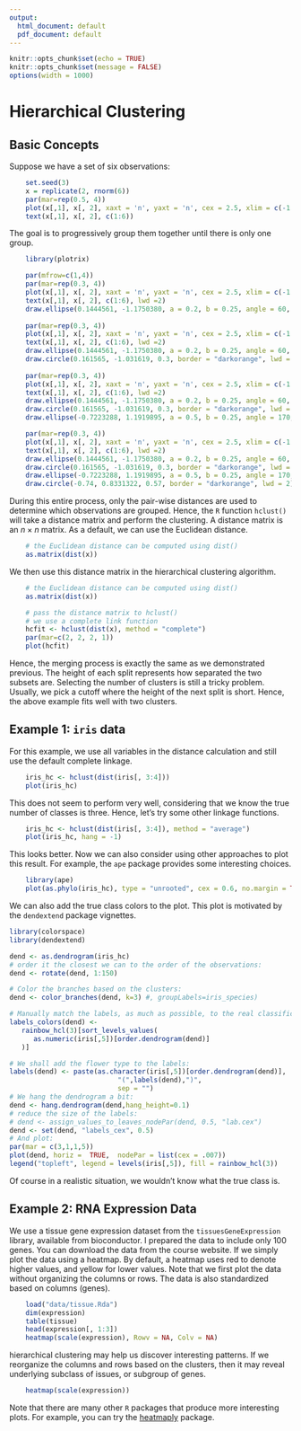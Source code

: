 ```yaml
---
output:
  html_document: default
  pdf_document: default
---
```


```r
knitr::opts_chunk$set(echo = TRUE)
knitr::opts_chunk$set(message = FALSE)
options(width = 1000)
```

# Hierarchical Clustering

## Basic Concepts 

Suppose we have a set of six observations: 

```r
    set.seed(3)
    x = replicate(2, rnorm(6))
    par(mar=rep(0.5, 4))
    plot(x[,1], x[, 2], xaxt = 'n', yaxt = 'n', cex = 2.5, xlim = c(-1.35, 0.45), ylim = c(-1.51, 1.61))
    text(x[,1], x[, 2], c(1:6))
```

The goal is to progressively group them together until there is only one group. 

```r
    library(plotrix)

    par(mfrow=c(1,4))
    par(mar=rep(0.3, 4))
    plot(x[,1], x[, 2], xaxt = 'n', yaxt = 'n', cex = 2.5, xlim = c(-1.35, 0.45), ylim = c(-1.51, 1.61))
    text(x[,1], x[, 2], c(1:6), lwd =2)
    draw.ellipse(0.1444561, -1.1750380, a = 0.2, b = 0.25, angle = 60, border = "darkorange", lwd = 2)
    
    par(mar=rep(0.3, 4))
    plot(x[,1], x[, 2], xaxt = 'n', yaxt = 'n', cex = 2.5, xlim = c(-1.35, 0.45), ylim = c(-1.51, 1.61))
    text(x[,1], x[, 2], c(1:6), lwd =2)
    draw.ellipse(0.1444561, -1.1750380, a = 0.2, b = 0.25, angle = 60, border = "darkorange", lwd = 2)
    draw.circle(0.161565, -1.031619, 0.3, border = "darkorange", lwd = 2)
    
    par(mar=rep(0.3, 4))
    plot(x[,1], x[, 2], xaxt = 'n', yaxt = 'n', cex = 2.5, xlim = c(-1.35, 0.45), ylim = c(-1.51, 1.61))
    text(x[,1], x[, 2], c(1:6), lwd =2)
    draw.ellipse(0.1444561, -1.1750380, a = 0.2, b = 0.25, angle = 60, border = "darkorange", lwd = 2)
    draw.circle(0.161565, -1.031619, 0.3, border = "darkorange", lwd = 2)    
    draw.ellipse(-0.7223288, 1.1919895, a = 0.5, b = 0.25, angle = 170, border = "darkorange", lwd = 2)

    par(mar=rep(0.3, 4))
    plot(x[,1], x[, 2], xaxt = 'n', yaxt = 'n', cex = 2.5, xlim = c(-1.35, 0.45), ylim = c(-1.51, 1.61))
    text(x[,1], x[, 2], c(1:6), lwd =2)
    draw.ellipse(0.1444561, -1.1750380, a = 0.2, b = 0.25, angle = 60, border = "darkorange", lwd = 2)
    draw.circle(0.161565, -1.031619, 0.3, border = "darkorange", lwd = 2)   
    draw.ellipse(-0.7223288, 1.1919895, a = 0.5, b = 0.25, angle = 170, border = "darkorange", lwd = 2)    
    draw.circle(-0.74, 0.8331322, 0.57, border = "darkorange", lwd = 2)
```

During this entire process, only the pair-wise distances are used to determine which observations are grouped. Hence, the `R` function `hclust()` will take a distance matrix and perform the clustering. A distance matrix is an $n \times n$ matrix. As a default, we can use the Euclidean distance. 

```r
    # the Euclidean distance can be computed using dist()
    as.matrix(dist(x))
```

We then use this distance matrix in the hierarchical clustering algorithm. 
```r
    # the Euclidean distance can be computed using dist()
    as.matrix(dist(x))

    # pass the distance matrix to hclust()
    # we use a complete link function
    hcfit <- hclust(dist(x), method = "complete")
    par(mar=c(2, 2, 2, 1))
    plot(hcfit)
```

Hence, the merging process is exactly the same as we demonstrated previous. The height of each split represents how separated the two subsets are. Selecting the number of clusters is still a tricky problem. Usually, we pick a cutoff where the height of the next split is short. Hence, the above example fits well with two clusters.  

## Example 1: `iris` data

For this example, we use all variables in the distance calculation and still use the default complete linkage. 

```r
    iris_hc <- hclust(dist(iris[, 3:4]))
    plot(iris_hc)    
```

This does not seem to perform very well, considering that we know the true number of classes is three. Hence, let's try some other linkage functions. 

```r
    iris_hc <- hclust(dist(iris[, 3:4]), method = "average")
    plot(iris_hc, hang = -1)    
```

This looks better. Now we can also consider using other approaches to plot this result. For example, the `ape` package provides some interesting choices. 

```r
    library(ape)
    plot(as.phylo(iris_hc), type = "unrooted", cex = 0.6, no.margin = TRUE)
```

We can also add the true class colors to the plot. This plot is motivated by the `dendextend` package vignettes.

```r
library(colorspace) 
library(dendextend)

dend <- as.dendrogram(iris_hc)
# order it the closest we can to the order of the observations:
dend <- rotate(dend, 1:150)

# Color the branches based on the clusters:
dend <- color_branches(dend, k=3) #, groupLabels=iris_species)

# Manually match the labels, as much as possible, to the real classification of the flowers:
labels_colors(dend) <-
   rainbow_hcl(3)[sort_levels_values(
      as.numeric(iris[,5])[order.dendrogram(dend)]
   )]

# We shall add the flower type to the labels:
labels(dend) <- paste(as.character(iris[,5])[order.dendrogram(dend)],
                           "(",labels(dend),")", 
                           sep = "")
# We hang the dendrogram a bit:
dend <- hang.dendrogram(dend,hang_height=0.1)
# reduce the size of the labels:
# dend <- assign_values_to_leaves_nodePar(dend, 0.5, "lab.cex")
dend <- set(dend, "labels_cex", 0.5)
# And plot:
par(mar = c(3,1,1,5))
plot(dend, horiz =  TRUE,  nodePar = list(cex = .007))
legend("topleft", legend = levels(iris[,5]), fill = rainbow_hcl(3))
```

Of course in a realistic situation, we wouldn't know what the true class is. 

## Example 2: RNA Expression Data

We use a tissue gene expression dataset from the `tissuesGeneExpression` library, available from bioconductor. I prepared the data to include only 100 genes. You can download the data from the course website. If we simply plot the data using a heatmap. By default, a heatmap uses red to denote higher values, and yellow for lower values. Note that we first plot the data without organizing the columns or rows. The data is also standardized based on columns (genes).

```r
    load("data/tissue.Rda")
    dim(expression)
    table(tissue)
    head(expression[, 1:3])
    heatmap(scale(expression), Rowv = NA, Colv = NA)
```

hierarchical clustering may help us discover interesting patterns. If we reorganize the columns and rows based on the clusters, then it may reveal underlying subclass of issues, or subgroup of genes. 

```r
    heatmap(scale(expression))
```

Note that there are many other `R` packages that produce more interesting plots. For example, you can try the [heatmaply](https://cran.r-project.org/web/packages/heatmaply/vignettes/heatmaply.html) package.

